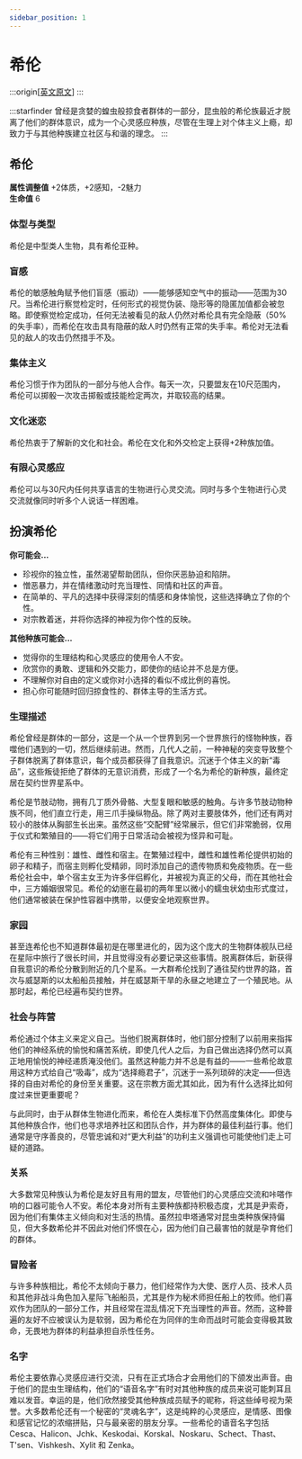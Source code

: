 ```yaml
---
sidebar_position: 1
---
```


# 希伦

:::origin[[英文原文](https://www.aonsrd.com/Races.aspx?ItemName=Shirren)]
:::

:::starfinder
曾经是贪婪的蝗虫般掠食者群体的一部分，昆虫般的希伦族最近才脱离了他们的群体意识，成为一个心灵感应种族，尽管在生理上对个体主义上瘾，却致力于与其他种族建立社区与和谐的理念。
:::

## 希伦

**属性调整值** +2体质，+2感知，-2魅力  
**生命值** 6

### 体型与类型

希伦是中型类人生物，具有希伦亚种。

### 盲感

希伦的敏感触角赋予他们盲感（振动）——能够感知空气中的振动——范围为30尺。当希伦进行察觉检定时，任何形式的视觉伪装、隐形等的隐匿加值都会被忽略。即使察觉检定成功，任何无法被看见的敌人仍然对希伦具有完全隐蔽（50%的失手率），而希伦在攻击具有隐蔽的敌人时仍然有正常的失手率。希伦对无法看见的敌人的攻击仍然措手不及。

### 集体主义

希伦习惯于作为团队的一部分与他人合作。每天一次，只要盟友在10尺范围内，希伦可以掷骰一次攻击掷骰或技能检定两次，并取较高的结果。

### 文化迷恋

希伦热衷于了解新的文化和社会。希伦在文化和外交检定上获得+2种族加值。

### 有限心灵感应

希伦可以与30尺内任何共享语言的生物进行心灵交流。同时与多个生物进行心灵交流就像同时听多个人说话一样困难。

## 扮演希伦

**你可能会...**
- 珍视你的独立性，虽然渴望帮助团队，但你厌恶胁迫和陷阱。
- 憎恶暴力，并在情绪激动时充当理性、同情和社区的声音。
- 在简单的、平凡的选择中获得深刻的情感和身体愉悦，这些选择确立了你的个性。
- 对宗教着迷，并将你选择的神视为你个性的反映。

**其他种族可能会...**
- 觉得你的生理结构和心灵感应的使用令人不安。
- 欣赏你的勇敢、逻辑和外交能力，即使你的结论并不总是方便。
- 不理解你对自由的定义或你对小选择的看似不成比例的喜悦。
- 担心你可能随时回归掠食性的、群体主导的生活方式。

### 生理描述

希伦曾经是群体的一部分，这是一个从一个世界到另一个世界旅行的怪物种族，吞噬他们遇到的一切，然后继续前进。然而，几代人之前，一种神秘的突变导致整个子群体脱离了群体意识，每个成员都获得了自我意识。沉迷于个体主义的新“毒品”，这些叛徒拒绝了群体的无意识消费，形成了一个名为希伦的新种族，最终定居在契约世界星系中。

希伦是节肢动物，拥有几丁质外骨骼、大型复眼和敏感的触角。与许多节肢动物种族不同，他们直立行走，用三爪手操纵物品。除了两对主要肢体外，他们还有两对较小的肢体从胸部生长出来。虽然这些“交配臂”经常展示，但它们非常脆弱，仅用于仪式和繁殖目的——将它们用于日常活动会被视为怪异和可耻。

希伦有三种性别：雄性、雌性和宿主。在繁殖过程中，雌性和雄性希伦提供初始的卵子和精子，而宿主则孵化受精卵，同时添加自己的遗传物质和免疫物质。在一些希伦社会中，单个宿主女王为许多伴侣孵化，并被视为真正的父母，而在其他社会中，三方婚姻很常见。希伦的幼崽在最初的两年里以微小的蠕虫状幼虫形式度过，他们通常被装在保护性容器中携带，以便安全地观察世界。

### 家园

甚至连希伦也不知道群体最初是在哪里进化的，因为这个庞大的生物群体舰队已经在星际中旅行了很长时间，并且觉得没有必要记录这些事情。脱离群体后，新获得自我意识的希伦分散到附近的几个星系。一大群希伦找到了通往契约世界的路，首次与威瑟斯的以太船船员接触，并在威瑟斯干旱的永昼之地建立了一个殖民地。从那时起，希伦已经遍布契约世界。

### 社会与阵营

希伦通过个体主义来定义自己。当他们脱离群体时，他们部分控制了以前用来指挥他们的神经系统的愉悦和痛苦系统，即使几代人之后，为自己做出选择仍然可以真正地用愉悦的神经递质淹没他们。虽然这种能力并不总是有益的——一些希伦故意用这种方式给自己“吸毒”，成为“选择瘾君子”，沉迷于一系列琐碎的决定——但选择的自由对希伦的身份至关重要。这在宗教方面尤其如此，因为有什么选择比如何度过来世更重要呢？

与此同时，由于从群体生物进化而来，希伦在人类标准下仍然高度集体化。即使与其他种族合作，他们也寻求培养社区和团队合作，并为群体的最佳利益行事。他们通常是守序善良的，尽管忠诚和对“更大利益”的功利主义强调也可能使他们走上可疑的道路。

### 关系

大多数常见种族认为希伦是友好且有用的盟友，尽管他们的心灵感应交流和咔嗒作响的口器可能令人不安。希伦本身对所有主要种族都持积极态度，尤其是尹索奇，因为他们有集体主义倾向和对生活的热情。虽然拉申塔通常对昆虫类种族保持偏见，但大多数希伦并不因此对他们怀恨在心，因为他们自己最害怕的就是孕育他们的群体。

### 冒险者

与许多种族相比，希伦不太倾向于暴力，他们经常作为大使、医疗人员、技术人员和其他非战斗角色加入星际飞船船员，尤其是作为秘术师担任船上的牧师。他们喜欢作为团队的一部分工作，并且经常在混乱情况下充当理性的声音。然而，这种普遍的友好不应被误认为是软弱，因为希伦在为同伴的生命而战时可能会变得极其致命，无畏地为群体的利益承担自杀性任务。

### 名字

希伦主要依靠心灵感应进行交流，只有在正式场合才会用他们的下颌发出声音。由于他们的昆虫生理结构，他们的“语音名字”有时对其他种族的成员来说可能刺耳且难以发音。幸运的是，他们欣然接受其他种族成员赋予的昵称，将这些绰号视为荣誉。大多数希伦还有一个秘密的“灵魂名字”，这是纯粹的心灵感应，是情感、图像和感官记忆的浓缩拼贴，只与最亲密的朋友分享。一些希伦的语音名字包括 Cesca、Halicon、Jchk、Keskodai、Korskal、Noskaru、Schect、Thast、T'sen、Vishkesh、Xylit 和 Zenka。